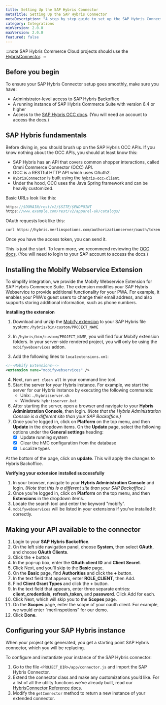 ```yaml
---
title: Setting Up the SAP Hybris Connector
metaTitle: Setting Up the SAP Hybris Connector
metaDescription: "A step by step guide to set up the SAP Hybris Connector for projects with a SAP Hybris backend."
category: Integrations
minVersion: 2.0.0
maxVersion: 2.0.0
featured: false
---
```



:::note
SAP Hybris Commerce Cloud projects should use the [HybrisConnector](/apis-and-sdks/commerce-integrations/connectors/hybris).
:::

## Before you begin

To ensure your SAP Hybris Connector setup goes smoothly, make sure you have:

- Administrator-level access to SAP Hybris Backoffice
- A running instance of SAP Hybris Commerce Suite with version 6.4 or higher
- Access to the [SAP Hybris OCC docs](https://help.hybris.com/6.4.0/hcd/8c39af1286691014b2daed4f092998ca.html). (You will need an account to access the docs.)

## SAP Hybris fundamentals

Before diving in, you should brush up on the SAP Hybris OCC APIs. If you know nothing about the OCC APIs, you should at least know this:

- SAP Hybris has an API that covers common shopper interactions, called Omni Commerce Connector (OCC) API.
- OCC is a RESTful HTTP API which uses OAuth2.
- [`HybrisConnector`](/apis-and-sdks/commerce-integrations/connectors/hybris) is built using the [`hybris-occ-client`](https://github.com/mobify/hybris-occ-client).
- Under the hood, OCC uses the Java Spring framework and can be heavily customized.

Basic URLs look like this:

```javascript
https://$DOMAIN/rest/v2/$SITE/$ENDPOINT
https://www.example.com/rest/v2/apparel-uk/catalogs/
```

OAuth requests look like this:

```bash
curl https://hybris.merlinspotions.com/authorizationserver/oauth/token -X POST -d 'client_id=mobile_android&client_secret=secret&grant_type=client_credentials'
```

Once you have the access token, you can send it.

This is just the start. To learn more, we recommend reviewing the [OCC docs](https://accounts.sap.com/saml2/idp/sso/accounts.sap.com?SAMLRequest=fZHLTsMwFER%2FJfK%2BcV60jdVECu2CSgWiJrBggxzHIpYcO%2Fg6QP%2BePECULrq%2BM8cz4w3QVnYk622jjvy952Cdr1YqINMhQb1RRFMQQBRtORDLSJHdH0jgeqQz2mqmJXIyAG6s0GqrFfQtNwU3H4Lxp%2BMhQY21HRCMGy47tzlVRoDLdIuLRlSVltw2LoDGIzbA%2BWNRImc35BCKjsQ%2FP2VM98qCC7SbAGPEAIu6w6P%2F8oyc%2FS5Br7Xn02UcRjysVvENZTVdr8PQj2gcLVm1jAcZQM%2F3CixVNkGB58cLL1wE69JfET8mfvCCnPyn6q1QtVBv13epZhGQu7LMF3OjZ25gajMIULoZo5PpYXO293Us%2FR0ZpRdTbvAZb4Z35GEA7He5loKdnExK%2Fbk1nFqeIB%2FhdLb8%2F%2Fn0Gw%3D%3D&RelayState=ss%3Amem%3Ab268ea5b13af0066058ba29a9c050a4b7cc041614e532f94f207418c9d38e209&SigAlg=http%3A%2F%2Fwww.w3.org%2F2000%2F09%2Fxmldsig%23rsa-sha1&Signature=C7PqXPbpwZ9ciX1EPgPd3qlnquc62Li1si071oj0w8zLBNeBcTG8C1YcBJhj0v65MbuM107cR4w4TH6GtgGzWtYA82ejoB8MLGp3kNxIE1ACyWiTf%2BIjOdj8SmUx6X7OI2%2FapG1lJ252FlTOqpeP5Khh7mfgdGIiuN1kWKt74XzS8wGR5zJISmuVkSSrCQu%2BT%2FtQpNNaKo44CpYrzA2538O9pCsoXeukwXvODKoNoGVNyY%2B7DqsAsXhlHeVbZq6oSUAGpkNRwriOW4rDtpEGQP8VbzNNBjGnNdUFNAU%2BXJ9jzq7iJv9QRGrcsYlnuO7QrMLg2nbWAj29kUPby%2FEW3bPzyUtBum9t6WwULCxgmbLGFv93UMxgUM0yfJrCrRTj35iXXmncr%2FpDxiNrxK3%2FTehnwnH%2FEiim3xFEZnPLno%2B8lcYA1tiWmqeyN8HlB47j7DivrDLW0exP1l7bnsrAasRXbLBfjyyE8ZLRcq43aSZLDMGfz67rksByRXOWT8s33eaVwi6LjAvZrQCgyI2xNTSn8QfBFdAR63kMYhYR50229y82loMxjsTtj62nQWa%2B0Nqzy9jSRE1tqsqywZyNZS5dROzR7M8t8m5lPI5z0FRA%2FPUugFC9er0KFK1Y68EwlQJIphYrXon0332lALuNC8JhLtceEfdXzaH01eocMcw%3D). (You will need to login to your SAP account to access the docs.)

## Installing the Mobify Webservice Extension

To simplify integration, we provide the Mobify Webservice Extension for SAP Hybris Commerce Suite. The extension modifies your SAP Hybris Webservice to provide additional functionality for your PWA. For example, it enables your PWA's guest users to change their email address, and also supports storing additional information, such as phone numbers.

**Installing the extension**

1. Download and unzip the [Mobify extension](https://s3.amazonaws.com/downloads.mobify.com/hybris-extension/MobifyExtension.zip) to your SAP Hybris file system: `/hybris/bin/custom/PROJECT_NAME`

2. In `/hybris/bin/custom/PROJECT_NAME`, you will find four Mobify extension folders. In your server-side rendered project, you will only be using the `mobifywebservices` addon.

3. Add the following lines to `localextensions.xml`:

```xml
<!--Mobify Extensions-->
<extension name="mobifywebservices" />
```

4. Next, run `ant clean all` in your command line tool.
5. Start the server for your Hybris instance. For example, we start the server for our Hybris instance by executing the following commands:
   - Unix: `./hybrisserver.sh`
   - Windows: `hybrisserver.bat`
6. After starting the server, open a browser and navigate to your **Hybris Administration Console**, then login. _(Note that the Hybris Administration Console is a different site than your SAP Backoffice.)_
7. Once you're logged in, click on **Platform** on the top menu, and then **Update** in the dropdown items. On the **Update** page, select the following options under the **General settings** heading:
   - [x] Update running system
   - [x] Clear the hMC configuration from the database
   - [x] Localize types

At the bottom of the page, click on **update**. This will apply the changes to Hybris Backoffice.

**Verifying your extension installed successfully**

1. In your browser, navigate to your **Hybris Administration Console** and login. _(Note that this is a different site than your SAP Backoffice.)_
2. Once you're logged in, click on **Platform** on the top menu, and then **Extensions** in the dropdown items.
3. Locate the search tool and enter the keyword "mobify".
4. `mobifywebservices` will be listed in your extensions if you've installed it correctly.

## Making your API available to the connector

1. Login to your **SAP Hybris Backoffice**.
2. On the left side navigation panel, choose **System**, then select **OAuth**, and choose **OAuth Clients**.
3. Click the **+** button.
4. In the pop-up box, enter the **OAuth client ID** and **Client Secret**.
5. Click Next, and you’ll skip to the **Basic** page.
6. On the **Basic** page, find **Authorities** and click the **+** button.
7. In the text field that appears, enter **ROLE_CLIENT**, then Add.
8. Find **Client Grant Types** and click the **+** button.
9. In the text field that appears, enter three separate entries: **client_credentials**, **refresh_token**, and **password**. Click Add for each.
10. Click Next, which will skip you to the **Scopes** page.
11. On the **Scopes** page, enter the scope of your oauth client. For example, we would enter “merlinspotions” for our demo.
12. Click **Done**.

## Configuring your SAP Hybris instance

When your project gets generated, you get a starting point SAP Hybris connector, which you will be replacing.

To configure and instantiate your instance of the SAP Hybris connector:

1. Go to the file `<PROJECT_DIR>/app/connector.js` and import the SAP Hybris Connector.
2. Extend the connector class and make any customizations you’d like. For a list of all the utility functions we’ve already built, read our [HybrisConnector Reference docs](/apis-and-sdks/commerce-integrations/connectors/hybris).
3. Modify the `getConnector` method to return a new instance of your extended connector.
